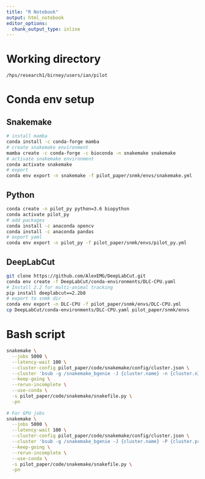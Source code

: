 ```yaml
---
title: "R Notebook"
output: html_notebook
editor_options: 
  chunk_output_type: inline
---
```


# Working directory

`/hps/research1/birney/users/ian/pilot`

# Conda env setup

## Snakemake

```bash
# install mamba
conda install -c conda-forge mamba
# create snakemake environment
mamba create -c conda-forge -c bioconda -n snakemake snakemake
# activate snakemake environment
conda activate snakemake
# export
conda env export -n snakemake -f pilot_paper/snmk/envs/snakemake.yml
```

## Python

```bash
conda create -n pilot_py python=3.6 biopython
conda activate pilot_py
# add packages
conda install -c anaconda opencv
conda install -c anaconda pandas
# export yaml
conda env export -n pilot_py -f pilot_paper/snmk/envs/pilot_py.yml
```

## DeepLabCut

```bash
git clone https://github.com/AlexEMG/DeepLabCut.git
conda env create -f DeepLabCut/conda-environments/DLC-CPU.yaml
# Install 2.2 for multi-animal tracking
pip install deeplabcut==2.2b8
# export to snmk dir
conda env export -n DLC-CPU -f pilot_paper/snmk/envs/DLC-CPU.yml
cp DeepLabCut/conda-environments/DLC-CPU.yaml pilot_paper/snmk/envs
```

# Bash script

```bash
snakemake \
  --jobs 5000 \
  --latency-wait 100 \
  --cluster-config pilot_paper/code/snakemake/config/cluster.json \
  --cluster 'bsub -g /snakemake_bgenie -J {cluster.name} -n {cluster.n} -M {cluster.memory} -o {cluster.output} -e {cluster.error}' \
  --keep-going \
  --rerun-incomplete \
  --use-conda \
  -s pilot_paper/code/snakemake/snakefile.py \
  -pn
  
# For GPU jobs
snakemake \
  --jobs 5000 \
  --latency-wait 100 \
  --cluster-config pilot_paper/code/snakemake/config/cluster.json \
  --cluster 'bsub -g /snakemake_bgenie -J {cluster.name} -P {cluster.project} -gpu {cluster.gpu} -n {cluster.n} -M {cluster.memory} -o {cluster.output} -e {cluster.error}' \
  --keep-going \
  --rerun-incomplete \
  --use-conda \
  -s pilot_paper/code/snakemake/snakefile.py \
  -pn
```
